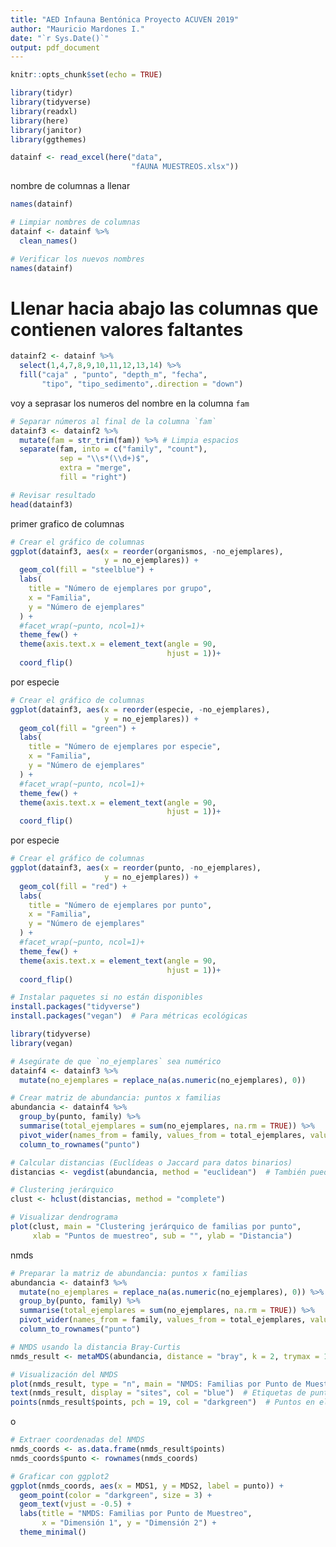 ```yaml
---
title: "AED Infauna Bentónica Proyecto ACUVEN 2019"
author: "Mauricio Mardones I."
date: "`r Sys.Date()`"
output: pdf_document
---
```


```r
knitr::opts_chunk$set(echo = TRUE)
```


```r
library(tidyr)
library(tidyverse)
library(readxl)
library(here)
library(janitor)
library(ggthemes)
```

```r
datainf <- read_excel(here("data",
                           "fAUNA MUESTREOS.xlsx"))
```
nombre de columnas a llenar

```r
names(datainf)

# Limpiar nombres de columnas
datainf <- datainf %>%
  clean_names()

# Verificar los nuevos nombres
names(datainf)

```

# Llenar hacia abajo las columnas que contienen valores faltantes

```r
datainf2 <- datainf %>%
  select(1,4,7,8,9,10,11,12,13,14) %>% 
  fill("caja" , "punto", "depth_m", "fecha",
       "tipo", "tipo_sedimento",.direction = "down")
```



voy a seprasar los numeros del nombre en la columna `fam`

```r
# Separar números al final de la columna `fam`
datainf3 <- datainf2 %>%
  mutate(fam = str_trim(fam)) %>% # Limpia espacios
  separate(fam, into = c("family", "count"), 
           sep = "\\s*(\\d+)$", 
           extra = "merge", 
           fill = "right")

# Revisar resultado
head(datainf3)
```
primer grafico de columnas

```r
# Crear el gráfico de columnas
ggplot(datainf3, aes(x = reorder(organismos, -no_ejemplares),
                     y = no_ejemplares)) +
  geom_col(fill = "steelblue") +
  labs(
    title = "Número de ejemplares por grupo",
    x = "Familia",
    y = "Número de ejemplares"
  ) +
  #facet_wrap(~punto, ncol=1)+
  theme_few() +
  theme(axis.text.x = element_text(angle = 90, 
                                   hjust = 1))+
  coord_flip()
```
por especie

```r
# Crear el gráfico de columnas
ggplot(datainf3, aes(x = reorder(especie, -no_ejemplares),
                     y = no_ejemplares)) +
  geom_col(fill = "green") +
  labs(
    title = "Número de ejemplares por especie",
    x = "Familia",
    y = "Número de ejemplares"
  ) +
  #facet_wrap(~punto, ncol=1)+
  theme_few() +
  theme(axis.text.x = element_text(angle = 90, 
                                   hjust = 1))+
  coord_flip()
```
por especie

```r
# Crear el gráfico de columnas
ggplot(datainf3, aes(x = reorder(punto, -no_ejemplares),
                     y = no_ejemplares)) +
  geom_col(fill = "red") +
  labs(
    title = "Número de ejemplares por punto",
    x = "Familia",
    y = "Número de ejemplares"
  ) +
  #facet_wrap(~punto, ncol=1)+
  theme_few() +
  theme(axis.text.x = element_text(angle = 90, 
                                   hjust = 1))+
  coord_flip()
```

```r
# Instalar paquetes si no están disponibles
install.packages("tidyverse")
install.packages("vegan")  # Para métricas ecológicas

library(tidyverse)
library(vegan)

# Asegúrate de que `no_ejemplares` sea numérico
datainf4 <- datainf3 %>%
  mutate(no_ejemplares = replace_na(as.numeric(no_ejemplares), 0))

# Crear matriz de abundancia: puntos x familias
abundancia <- datainf4 %>%
  group_by(punto, family) %>%
  summarise(total_ejemplares = sum(no_ejemplares, na.rm = TRUE)) %>%
  pivot_wider(names_from = family, values_from = total_ejemplares, values_fill = 0) %>%
  column_to_rownames("punto")

# Calcular distancias (Euclídeas o Jaccard para datos binarios)
distancias <- vegdist(abundancia, method = "euclidean")  # También puedes usar "jaccard"

# Clustering jerárquico
clust <- hclust(distancias, method = "complete")

# Visualizar dendrograma
plot(clust, main = "Clustering jerárquico de familias por punto", 
     xlab = "Puntos de muestreo", sub = "", ylab = "Distancia")

```

nmds


```r
# Preparar la matriz de abundancia: puntos x familias
abundancia <- datainf3 %>%
  mutate(no_ejemplares = replace_na(as.numeric(no_ejemplares), 0)) %>%
  group_by(punto, family) %>%
  summarise(total_ejemplares = sum(no_ejemplares, na.rm = TRUE)) %>%
  pivot_wider(names_from = family, values_from = total_ejemplares, values_fill = 0) %>%
  column_to_rownames("punto")

# NMDS usando la distancia Bray-Curtis
nmds_result <- metaMDS(abundancia, distance = "bray", k = 2, trymax = 100)

# Visualización del NMDS
plot(nmds_result, type = "n", main = "NMDS: Familias por Punto de Muestreo")
text(nmds_result, display = "sites", col = "blue")  # Etiquetas de puntos
points(nmds_result$points, pch = 19, col = "darkgreen")  # Puntos en el gráfico
```
o

```r
# Extraer coordenadas del NMDS
nmds_coords <- as.data.frame(nmds_result$points)
nmds_coords$punto <- rownames(nmds_coords)

# Graficar con ggplot2
ggplot(nmds_coords, aes(x = MDS1, y = MDS2, label = punto)) +
  geom_point(color = "darkgreen", size = 3) +
  geom_text(vjust = -0.5) +
  labs(title = "NMDS: Familias por Punto de Muestreo",
       x = "Dimensión 1", y = "Dimensión 2") +
  theme_minimal()

```

